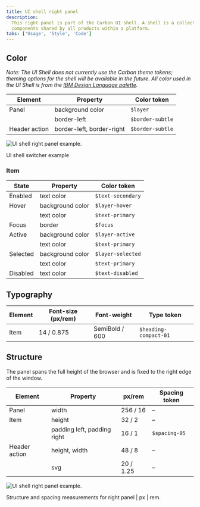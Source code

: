 ```yaml
---
title: UI shell right panel
description:
  This right panel is part of the Carbon UI shell. A shell is a collection of
  components shared by all products within a platform.
tabs: ['Usage', 'Style', 'Code']
---
```


## Color

_Note: The UI Shell does not currently use the Carbon theme tokens; theming
options for the shell will be available in the future. All color used in the UI
Shell is from the
[IBM Design Language palette](https://www.ibm.com/design/language/elements/color#specifications)._

| Element       | Property                  | Color token      |
| ------------- | ------------------------- | ---------------- |
| Panel         | background color          | `$layer`         |
|               | border-left               | `$border-subtle` |
| Header action | border-left, border-right | `$border-subtle` |

<Row>
<Column colLg={8}>

![UI shell right panel example.](images/right-panel-style-1.png)

<Caption>UI shell switcher example</Caption>

</Column>
</Row>

### Item

| State    | Property         | Color token       |
| -------- | ---------------- | ----------------- |
| Enabled  | text color       | `$text-secondary` |
| Hover    | background color | `$layer-hover`    |
|          | text color       | `$text-primary`   |
| Focus    | border           | `$focus`          |
| Active   | background color | `$layer-active`   |
|          | text color       | `$text-primary`   |
| Selected | background color | `$layer-selected` |
|          | text color       | `$text-primary`   |
| Disabled | text color       | `$text-disabled`  |

## Typography

| Element | Font-size (px/rem) | Font-weight    | Type token            |
| ------- | ------------------ | -------------- | --------------------- |
| Item    | 14 / 0.875         | SemiBold / 600 | `$heading-compact-01` |

## Structure

The panel spans the full height of the browser and is fixed to the right edge of
the window.

| Element       | Property                    | px/rem    | Spacing token |
| ------------- | --------------------------- | --------- | ------------- |
| Panel         | width                       | 256 / 16  | –             |
| Item          | height                      | 32 / 2    | –             |
|               | padding left, padding right | 16 / 1    | `$spacing-05` |
| Header action | height, width               | 48 / 8    | –             |
|               | svg                         | 20 / 1.25 | –             |

![UI shell right panel example.](images/right-panel-style-2.png)

<Caption>
  Structure and spacing measurements for right panel | px | rem.
</Caption>
